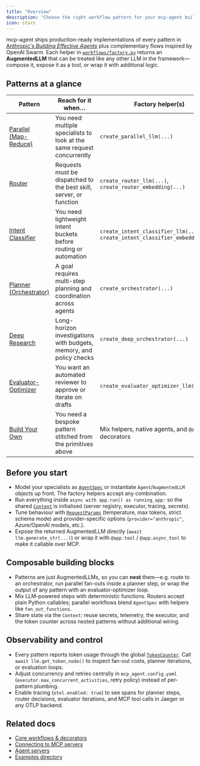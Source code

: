 ```yaml
---
title: "Overview"
description: "Choose the right workflow pattern for your mcp-agent build"
icon: stars
---
```


mcp-agent ships production-ready implementations of every pattern in [Anthropic's *Building Effective Agents*](https://www.anthropic.com/engineering/building-effective-agents) plus complementary flows inspired by OpenAI Swarm. Each helper in [`workflows/factory.py`](https://github.com/lastmile-ai/mcp-agent/blob/main/src/mcp_agent/workflows/factory.py) returns an **AugmentedLLM** that can be treated like any other LLM in the framework—compose it, expose it as a tool, or wrap it with additional logic.

## Patterns at a glance

| Pattern | Reach for it when… | Factory helper(s) | Highlights | Runnable example |
| --- | --- | --- | --- | --- |
| [Parallel (Map-Reduce)](/mcp-agent-sdk/effective-patterns/map-reduce) | You need multiple specialists to look at the same request concurrently | `create_parallel_llm(...)` | Fan-out/fan-in via `FanOut` + `FanIn`, accepts agents *and* plain callables | [`workflow_parallel`](https://github.com/lastmile-ai/mcp-agent/tree/main/examples/workflows/workflow_parallel) |
| [Router](/mcp-agent-sdk/effective-patterns/router) | Requests must be dispatched to the best skill, server, or function | `create_router_llm(...)`, `create_router_embedding(...)` | Confidence-scored results, `route_to_{agent,server,function}` helpers, optional embedding routing | [`workflow_router`](https://github.com/lastmile-ai/mcp-agent/tree/main/examples/workflows/workflow_router) |
| [Intent Classifier](/mcp-agent-sdk/effective-patterns/intent-classifier) | You need lightweight intent buckets before routing or automation | `create_intent_classifier_llm(...)`, `create_intent_classifier_embedding(...)` | Returns structured `IntentClassificationResult` with entities and metadata | [`workflow_intent_classifier`](https://github.com/lastmile-ai/mcp-agent/tree/main/examples/workflows/workflow_intent_classifier) |
| [Planner (Orchestrator)](/mcp-agent-sdk/effective-patterns/planner) | A goal requires multi-step planning and coordination across agents | `create_orchestrator(...)` | Switch between full and iterative planning, override planner/synthesizer roles | [`workflow_orchestrator_worker`](https://github.com/lastmile-ai/mcp-agent/tree/main/examples/workflows/workflow_orchestrator_worker) |
| [Deep Research](/mcp-agent-sdk/effective-patterns/deep-research) | Long-horizon investigations with budgets, memory, and policy checks | `create_deep_orchestrator(...)` | Knowledge extraction, policy engine, Temporal-friendly execution | [`workflow_deep_orchestrator`](https://github.com/lastmile-ai/mcp-agent/tree/main/examples/workflows/workflow_deep_orchestrator) |
| [Evaluator-Optimizer](/mcp-agent-sdk/effective-patterns/evaluator-optimizer) | You want an automated reviewer to approve or iterate on drafts | `create_evaluator_optimizer_llm(...)` | `QualityRating` thresholds, detailed feedback loop, `refinement_history` | [`workflow_evaluator_optimizer`](https://github.com/lastmile-ai/mcp-agent/tree/main/examples/workflows/workflow_evaluator_optimizer) |
| [Build Your Own](/mcp-agent-sdk/effective-patterns/build-your-own) | You need a bespoke pattern stitched from the primitives above | Mix helpers, native agents, and `@app.tool` decorators | Compose routers, parallel fan-outs, evaluators, or custom callables | See all workflows + [`create_swarm(...)`](https://github.com/lastmile-ai/mcp-agent/blob/main/src/mcp_agent/workflows/factory.py) |

## Before you start

- Model your specialists as [`AgentSpec`](/mcp-agent-sdk/core-components/agents) or instantiate `Agent`/`AugmentedLLM` objects up front. The factory helpers accept any combination.
- Run everything inside `async with app.run() as running_app:` so the shared [`Context`](https://github.com/lastmile-ai/mcp-agent/blob/main/src/mcp_agent/core/context.py) is initialised (server registry, executor, tracing, secrets).
- Tune behaviour with [`RequestParams`](https://github.com/lastmile-ai/mcp-agent/blob/main/src/mcp_agent/workflows/llm/augmented_llm.py) (temperature, max tokens, strict schema mode) and provider-specific options (`provider="anthropic"`, Azure/OpenAI models, etc.).
- Expose the returned AugmentedLLM directly (`await llm.generate_str(...)`) or wrap it with `@app.tool` / `@app.async_tool` to make it callable over MCP.

## Composable building blocks

- Patterns are just AugmentedLLMs, so you can **nest** them—e.g. route to an orchestrator, run parallel fan-outs inside a planner step, or wrap the output of any pattern with an evaluator-optimizer loop.
- Mix LLM-powered steps with deterministic functions. Routers accept plain Python callables; parallel workflows blend `AgentSpec` with helpers like `fan_out_functions`.
- Share state via the `Context`: reuse secrets, telemetry, the executor, and the token counter across nested patterns without additional wiring.

## Observability and control

- Every pattern reports token usage through the global [`TokenCounter`](https://github.com/lastmile-ai/mcp-agent/blob/main/src/mcp_agent/tracing/token_counter.py). Call `await llm.get_token_node()` to inspect fan-out costs, planner iterations, or evaluation loops.
- Adjust concurrency and retries centrally in `mcp_agent.config.yaml` (`executor.max_concurrent_activities`, retry policy) instead of per-pattern plumbing.
- Enable tracing (`otel.enabled: true`) to see spans for planner steps, router decisions, evaluator iterations, and MCP tool calls in Jaeger or any OTLP backend.

## Related docs

- [Core workflows & decorators](/mcp-agent-sdk/core-components/workflows)
- [Connecting to MCP servers](/mcp-agent-sdk/core-components/connecting-to-mcp-servers)
- [Agent servers](/mcp-agent-sdk/mcp/agent-as-mcp-server)
- [Examples directory](https://github.com/lastmile-ai/mcp-agent/tree/main/examples)
